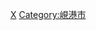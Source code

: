 {{Navbox
|bodyclass=hlist

|state      = autocollapse<!--autocollapse、uncollapsed、collapsed、plain、off-->
|name       = 岘港市行政区划
|title      = [[越南]][[岘港市]]行政区划
|image      = [[file:Flag of Vietnam.svg|border|50px|越南国旗]]
|above      =
|abovestyle = 
|listclass  = hlist
 
|group1 = [[郡]]（6）
| list1 =
*[[锦荔郡]]
*[[海洲郡]]
*[[莲沼郡]]
*[[五行山郡]]
*[[山茶郡]]
*[[清溪郡]]
|group2 = [[县]]（2）
| list2 =
*[[和荣县]]
*[[黄沙县]]<small>（[[西沙群島]]，爭議領土）</small>
|belowstyle = text-align: left;
|below      = 参阅：[[越南县级以上行政区列表]]
}}<noinclude>
[[Category:越南二级行政区模板|X]]
[[Category:峴港市]]
</noinclude>